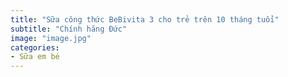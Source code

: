 ```yaml
---
title: "Sữa công thức BeBivita 3 cho trẻ trên 10 tháng tuổi"
subtitle: "Chính hãng Đức"
image: "image.jpg"
categories:
- Sữa em bé
---
```

